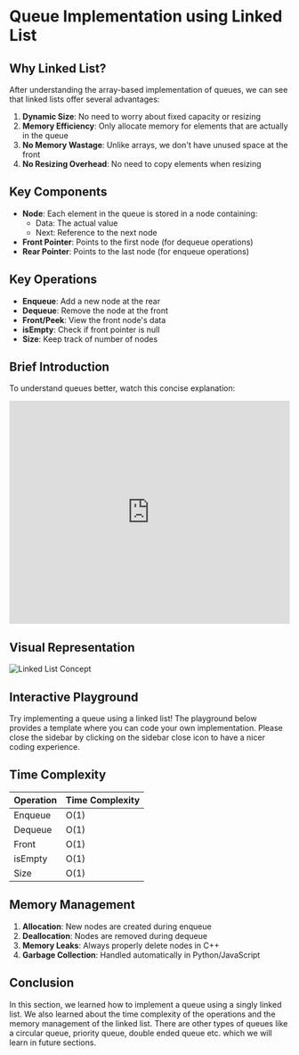 
# Queue Implementation using Linked List

## Why Linked List?
After understanding the array-based implementation of queues, we can see that linked lists offer several advantages:

1. **Dynamic Size**: No need to worry about fixed capacity or resizing
2. **Memory Efficiency**: Only allocate memory for elements that are actually in the queue
3. **No Memory Wastage**: Unlike arrays, we don't have unused space at the front
4. **No Resizing Overhead**: No need to copy elements when resizing

## Key Components

- **Node**: Each element in the queue is stored in a node containing:
  - Data: The actual value
  - Next: Reference to the next node
- **Front Pointer**: Points to the first node (for dequeue operations)
- **Rear Pointer**: Points to the last node (for enqueue operations)

## Key Operations

- **Enqueue**: Add a new node at the rear
- **Dequeue**: Remove the node at the front
- **Front/Peek**: View the front node's data
- **isEmpty**: Check if front pointer is null
- **Size**: Keep track of number of nodes

## Brief Introduction

To understand queues better, watch this concise explanation:

<iframe
  width="100%"
  height="400"
  src="https://www.youtube.com/embed/F8AbOfQwl1c?si=Qg3n1nCow-vH7mnJ" 
  title="Queue Data Structure - Linked List Implementation"
  frameBorder="0"
  allow="accelerometer; autoplay; clipboard-write; encrypted-media; gyroscope; picture-in-picture"
  allowFullScreen
></iframe>

## Visual Representation

<div style={{ backgroundColor: 'white', padding: '20px', borderRadius: '8px', marginBottom: '24px' }}>
  <img 
    src="https://cdn.programiz.com/sites/tutorial2program/files/linked-list-concept.png"
    alt="Linked List Concept" 
    style={{ maxWidth: '100%', height: 'auto' }}
  />
</div>

## Interactive Playground

Try implementing a queue using a linked list! The playground below provides a template where you can code your own implementation. Please close the sidebar by clicking on the sidebar close icon to have a nicer coding experience.

<CodePlayground templates={QUEUE_LINKED_LIST_TEMPLATES} />

## Time Complexity

| Operation | Time Complexity |
| --------- | --------------- |
| Enqueue   | O(1)            |
| Dequeue   | O(1)            |
| Front     | O(1)            |
| isEmpty   | O(1)            |
| Size      | O(1)            |

## Memory Management

1. **Allocation**: New nodes are created during enqueue
2. **Deallocation**: Nodes are removed during dequeue
3. **Memory Leaks**: Always properly delete nodes in C++
4. **Garbage Collection**: Handled automatically in Python/JavaScript

## Conclusion

In this section, we learned how to implement a queue using a singly linked list. We also learned about the time complexity of the operations and the memory management of the linked list. There are other types of queues like a circular queue, priority queue, double ended queue etc. which we will learn in future sections.



